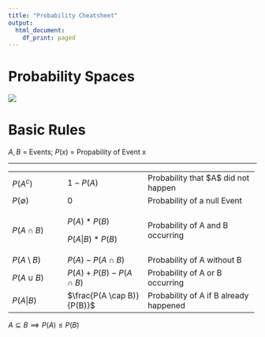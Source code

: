 ```yaml
---
title: "Probability Cheatsheet"
output:
  html_document:
    df_print: paged
---
```


# Probability Spaces

![](ProbSpaces.png)

# Basic Rules

$A, B$ = Events; $P(x)$ = Propability of Event x

------------------------------------------------------------------------

+--------------------+-----------------------------+----------------------------------------+
| $P(A^c)$           | $1-P(A)$                    | Probability that \$A\$ did not happen  |
+--------------------+-----------------------------+----------------------------------------+
| $P(\emptyset)$     | $0$                         | Probability of a null Event            |
+--------------------+-----------------------------+----------------------------------------+
| $P(A \cap B)$      | $P(A) * P(B)$               | Probability of A and B occurring       |
|                    |                             |                                        |
|                    | $P(A|B)*P(B)$               |                                        |
+--------------------+-----------------------------+----------------------------------------+
| $P(A \setminus B)$ | $P(A) - P(A \cap B)$        | Probability of A without B             |
+--------------------+-----------------------------+----------------------------------------+
| $P(A \cup B)$      | $P(A) + P(B) - P(A \cap B)$ | Probability of A or B occurring        |
+--------------------+-----------------------------+----------------------------------------+
| $P(A|B)$           | $\frac{P(A \cap B)}{P(B)}$  | Probability of A if B already happened |
+--------------------+-----------------------------+----------------------------------------+

$A \subseteq B \implies P(A) \leq P(B)$
